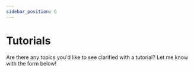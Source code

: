 ```yaml
---
sidebar_position: 6
---
```



# Tutorials

Are there any topics you'd like to see clarified with a tutorial? Let me know with the form below!

<Tutorials noTitle />